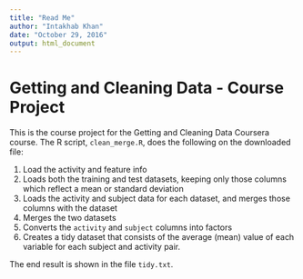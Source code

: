 ```yaml
---
title: "Read Me"
author: "Intakhab Khan"
date: "October 29, 2016"
output: html_document
---
```

# Getting and Cleaning Data - Course Project

This is the course project for the Getting and Cleaning Data Coursera course.
The R script, `clean_merge.R`, does the following on the downloaded file:


1. Load the activity and feature info
2. Loads both the training and test datasets, keeping only those columns which
   reflect a mean or standard deviation
3. Loads the activity and subject data for each dataset, and merges those
   columns with the dataset
4. Merges the two datasets
5. Converts the `activity` and `subject` columns into factors
6. Creates a tidy dataset that consists of the average (mean) value of each
   variable for each subject and activity pair.

The end result is shown in the file `tidy.txt`.
